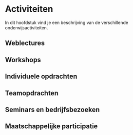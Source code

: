 # Activiteiten

In dit hoofdstuk vind je een beschrijving van de verschillende onderwijsactiviteiten.

## Weblectures

## Workshops

## Individuele opdrachten

## Teamopdrachten

## Seminars en bedrijfsbezoeken

## Maatschappelijke participatie

